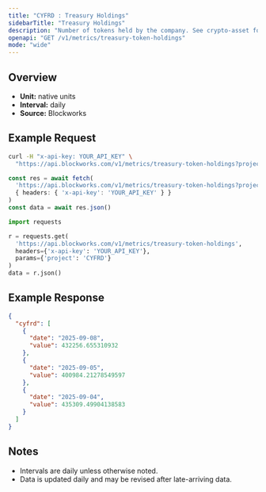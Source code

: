 ```yaml
---
title: "CYFRD : Treasury Holdings"
sidebarTitle: "Treasury Holdings"
description: "Number of tokens held by the company. See crypto-asset for asset indicator"
openapi: "GET /v1/metrics/treasury-token-holdings"
mode: "wide"
---
```


## Overview

- **Unit:** native units
- **Interval:** daily
- **Source:** Blockworks

## Example Request

<CodeGroup>

```bash cURL
curl -H "x-api-key: YOUR_API_KEY" \
  "https://api.blockworks.com/v1/metrics/treasury-token-holdings?project=CYFRD"
```

```typescript TypeScript
const res = await fetch(
  'https://api.blockworks.com/v1/metrics/treasury-token-holdings?project=CYFRD',
  { headers: { 'x-api-key': 'YOUR_API_KEY' } }
)
const data = await res.json()
```

```python Python
import requests

r = requests.get(
  'https://api.blockworks.com/v1/metrics/treasury-token-holdings',
  headers={'x-api-key': 'YOUR_API_KEY'},
  params={'project': 'CYFRD'}
)
data = r.json()
```

</CodeGroup>

## Example Response

```json
{
  "cyfrd": [
    {
      "date": "2025-09-08",
      "value": 432256.655310932
    },
    {
      "date": "2025-09-05",
      "value": 400984.21278549597
    },
    {
      "date": "2025-09-04",
      "value": 435309.49904138583
    }
  ]
}
```

## Notes
- Intervals are daily unless otherwise noted.
- Data is updated daily and may be revised after late-arriving data.
